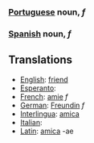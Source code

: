 ===[[Portuguese]] noun, ''f'' ===
===[[Spanish]] noun, ''f'' ===

==Translations==
*[[English]]: [[friend]]
*[[Esperanto]]: [[]]
*[[French]]: [[amie]] ''f''
*[[German]]: [[Freundin]] ''f''
*[[Interlingua]]: [[amica]]
*[[Italian]]: [[]]
*[[Latin]]: [[amica]] -ae